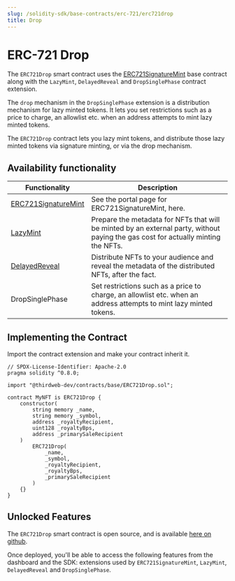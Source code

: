 ---
slug: /solidity-sdk/base-contracts/erc-721/erc721drop
title: Drop
---


# ERC-721 Drop

The `ERC721Drop` smart contract uses the [ERC721SignatureMint](https://github.com/thirdweb-dev/contracts/blob/main/contracts/base/ERC721SignatureMint.sol) base contract along with the `LazyMint`, `DelayedReveal` and `DropSinglePhase` contract extension.

The `drop` mechanism in the `DropSinglePhase` extension is a distribution mechanism for lazy minted tokens. It lets you set restrictions such as a price to charge, an allowlist etc. when an address attempts to mint lazy minted tokens.

The `ERC721Drop` contract lets you lazy mint tokens, and distribute those lazy minted tokens via signature minting, or via the drop mechanism.

## Availability functionality

| Functionality                                                                   | Description                                                                                                                        |
| ------------------------------------------------------------------------------- | ---------------------------------------------------------------------------------------------------------------------------------- |
| [ERC721SignatureMint](/solidity-sdk/base-contracts/erc-721/erc721signaturemint) | See the portal page for ERC721SignatureMint, here.                                                                                 |
| [LazyMint](/solidity-sdk/contract-extensions/lazymint)                          | Prepare the metadata for NFTs that will be minted by an external party, without paying the gas cost for actually minting the NFTs. |
| [DelayedReveal](/solidity-sdk/contract-extensions/delayedreveal)                | Distribute NFTs to your audience and reveal the metadata of the distributed NFTs, after the fact.                                  |
| DropSinglePhase                                                                 | Set restrictions such as a price to charge, an allowlist etc. when an address attempts to mint lazy minted tokens.                 |

## Implementing the Contract

Import the contract extension and make your contract inherit it.

```solidity
// SPDX-License-Identifier: Apache-2.0
pragma solidity ^0.8.0;

import "@thirdweb-dev/contracts/base/ERC721Drop.sol";

contract MyNFT is ERC721Drop {
    constructor(
        string memory _name,
        string memory _symbol,
        address _royaltyRecipient,
        uint128 _royaltyBps,
        address _primarySaleRecipient
    )
        ERC721Drop(
            _name,
            _symbol,
            _royaltyRecipient,
            _royaltyBps,
            _primarySaleRecipient
        )
    {}
}
```

## Unlocked Features

The `ERC721Drop` smart contract is open source, and is available [here on github](https://github.com/thirdweb-dev/contracts/blob/main/contracts/base/ERC721Drop.sol).

Once deployed, you'll be able to access the following features from the dashboard and the SDK: extensions used by `ERC721SignatureMint`, `LazyMint`, `DelayedReveal` and `DropSinglePhase`.
